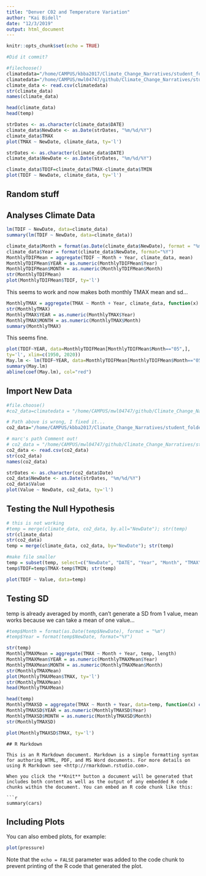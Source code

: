 ```yaml
---
title: "Denver C02 and Temperature Variation"
author: "Kai Bidell"
date: "12/3/2019"
output: html_document
---
```


```r
knitr::opts_chunk$set(echo = TRUE)
```
```r
#Did it commit?
```

``` r
#filechoose()
climatedata="/home/CAMPUS/kbba2017/Climate_Change_Narratives/student_folders/Bidell/Denver_CO2_and_Temperature_Variation_files/Bidell_Denver_Data.csv"
climatedata="/home/CAMPUS/mwl04747/github/Climate_Change_Narratives/student_folders/Bidell/Denver_CO2_and_Temperature_Variation_files/Bidell_Denver_Data.csv"
climate_data <- read.csv(climatedata)
str(climate_data)
names(climate_data)
```
``` r
head(climate_data)
head(temp)
```

``` r
strDates <- as.character(climate_data$DATE)
climate_data$NewDate <- as.Date(strDates, "%m/%d/%Y")
climate_data$TMAX
plot(TMAX ~ NewDate, climate_data, ty='l')
```

```r
strDates <- as.character(climate_data$DATE)
climate_data$NewDate <- as.Date(strDates, "%m/%d/%Y")

```

```r
climate_data$TDIF=climate_data$TMAX-climate_data$TMIN
plot(TDIF ~ NewDate, climate_data, ty='l')
```

## Random stuff


## Analyses Climate Data

``` r
lm(TDIF ~ NewDate, data=climate_data)
summary(lm(TDIF ~ NewDate, data=climate_data))

```

```r
climate_data$Month = format(as.Date(climate_data$NewDate), format = "%m")
climate_data$Year = format(climate_data$NewDate, format="%Y")
MonthlyTDIFMean = aggregate(TDIF ~ Month + Year, climate_data, mean)
MonthlyTDIFMean$YEAR = as.numeric(MonthlyTDIFMean$Year)
MonthlyTDIFMean$MONTH = as.numeric(MonthlyTDIFMean$Month)
str(MonthlyTDIFMean)
plot(MonthlyTDIFMean$TDIF, ty='l')
```
This seems to work and now makes both monthly TMAX mean and sd...

```r
MonthlyTMAX = aggregate(TMAX ~ Month + Year, climate_data, function(x) c(mean=mean(x), sd=sd(x) ) )
str(MonthlyTMAX)
MonthlyTMAX$YEAR = as.numeric(MonthlyTMAX$Year)
MonthlyTMAX$MONTH = as.numeric(MonthlyTMAX$Month)
summary(MonthlyTMAX)
```

This seems fine.

```r
plot(TDIF~YEAR, data=MonthlyTDIFMean[MonthlyTDIFMean$Month=="05",],
ty='l', xlim=c(1950, 2020))
May.lm <- lm(TDIF~YEAR, data=MonthlyTDIFMean[MonthlyTDIFMean$Month=="05",])
summary(May.lm)
abline(coef(May.lm), col="red")
```

## Import New Data
```r
#file.choose()
#co2_data=climatedata = "/home/CAMPUS/mwl04747/github/Climate_Change_Narratives/student_folders/Bidell/Denver_CO2_and_Temperature_Variation_files/Bidell_CO2_Data.csv"

# Path above is wrong, I fixed it...
co2_data="/home/CAMPUS/kbba2017/Climate_Change_Narratives/student_folders/Bidell/Denver_CO2_and_Temperature_Variation_files/Bidell_CO2_Data.csv"

# marc's path Comment out!
# co2_data = "/home/CAMPUS/mwl04747/github/Climate_Change_Narratives/student_folders/Bidell/Denver_CO2_and_Temperature_Variation_files/Bidell_CO2_Data.csv"
co2_data <- read.csv(co2_data)
str(co2_data)
names(co2_data)
```
```r
strDates <- as.character(co2_data$Date)
co2_data$NewDate <- as.Date(strDates, "%m/%d/%Y")
co2_data$Value
plot(Value ~ NewDate, co2_data, ty='l')
```


## Testing the Null Hypothesis 
```r
# this is not working
#temp = merge(climate_data, co2_data, by.all="NewDate"); str(temp)
str(climate_data)
str(co2_data)
temp = merge(climate_data, co2_data, by="NewDate"); str(temp)

#make file smaller
temp = subset(temp, select=c("NewDate", "DATE", "Year", "Month", "TMAX", "TMIN", "Value"))
temp$TDIF=temp$TMAX-temp$TMIN; str(temp)
```


```r
plot(TDIF ~ Value, data=temp)
```

## Testing SD

temp is already averaged by month, can't generate a SD from 1 value, mean works because we can take a mean of one value...

```r
#temp$Month = format(as.Date(temp$NewDate), format = "%m")
#temp$Year = format(temp$NewDate, format="%Y")

str(temp)
MonthlyTMAXMean = aggregate(TMAX ~ Month + Year, temp, length)
MonthlyTMAXMean$YEAR = as.numeric(MonthlyTMAXMean$Year)
MonthlyTMAXMean$MONTH = as.numeric(MonthlyTMAXMean$Month)
str(MonthlyTMAXMean)
plot(MonthlyTMAXMean$TMAX, ty='l')
str(MonthlyTMAXMean)
head(MonthlyTMAXMean)

head(temp)
MonthlyTMAXSD = aggregate(TMAX ~ Month + Year, data=temp, function(x) c(mean=mean(x), sd=sd(x)))
MonthlyTMAXSD$YEAR = as.numeric(MonthlyTMAXSD$Year)
MonthlyTMAXSD$MONTH = as.numeric(MonthlyTMAXSD$Month)
str(MonthlyTMAXSD)
```
```r
plot(MonthlyTMAXSD$TMAX, ty='l')
```
```
## R Markdown

This is an R Markdown document. Markdown is a simple formatting syntax for authoring HTML, PDF, and MS Word documents. For more details on using R Markdown see <http://rmarkdown.rstudio.com>.

When you click the **Knit** button a document will be generated that includes both content as well as the output of any embedded R code chunks within the document. You can embed an R code chunk like this:

```r
summary(cars)
```

## Including Plots

You can also embed plots, for example:

```r
plot(pressure)
```

Note that the `echo = FALSE` parameter was added to the code chunk to prevent printing of the R code that generated the plot.
